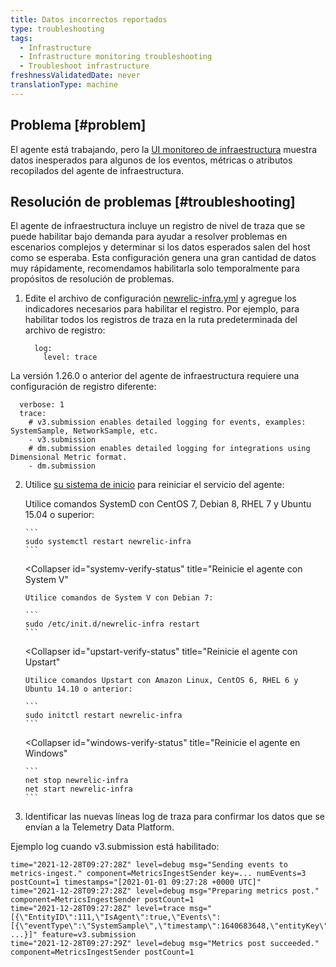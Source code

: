 ```yaml
---
title: Datos incorrectos reportados
type: troubleshooting
tags:
  - Infrastructure
  - Infrastructure monitoring troubleshooting
  - Troubleshoot infrastructure
freshnessValidatedDate: never
translationType: machine
---
```


## Problema [#problem]

El agente está trabajando, pero la [UI monitoreo de infraestructura](/docs/infrastructure/infrastructure-ui-pages/infra-hosts-ui-page) muestra datos inesperados para algunos de los eventos, métricas o atributos recopilados del agente de infraestructura.

## Resolución de problemas [#troubleshooting]

El agente de infraestructura incluye un registro de nivel de traza que se puede habilitar bajo demanda para ayudar a resolver problemas en escenarios complejos y determinar si los datos esperados salen del host como se esperaba. Esta configuración genera una gran cantidad de datos muy rápidamente, recomendamos habilitarla solo temporalmente para propósitos de resolución de problemas.

1. Edite el archivo de configuración [newrelic-infra.yml](/docs/infrastructure/install-infrastructure-agent/configuration/infrastructure-agent-configuration-settings/#logging-variables) y agregue los indicadores necesarios para habilitar el registro. Por ejemplo, para habilitar todos los registros de traza en la ruta predeterminada del archivo de registro:

   ```
     log:
       level: trace
   ```

La versión 1.26.0 o anterior del agente de infraestructura requiere una configuración de registro diferente:

```
  verbose: 1
  trace: 
    # v3.submission enables detailed logging for events, examples: SystemSample, NetworkSample, etc.
    - v3.submission
    # dm.submission enables detailed logging for integrations using Dimensional Metric format. 
    - dm.submission
```

2. Utilice [su sistema de inicio](/docs/infrastructure/new-relic-infrastructure/configuration/start-stop-restart-check-infrastructure-agent-status#init-system) para reiniciar el servicio del agente:

   <CollapserGroup>
     <Collapser
       id="systemd-verify-status"
       title="Reinicie el agente con SystemD"
     >
       Utilice comandos SystemD con CentOS 7, Debian 8, RHEL 7 y Ubuntu 15.04 o superior:

       ```
       sudo systemctl restart newrelic-infra
       ```
     </Collapser>

     <Collapser
       id="systemv-verify-status"
       title="Reinicie el agente con System V"
     >
       Utilice comandos de System V con Debian 7:

       ```
       sudo /etc/init.d/newrelic-infra restart
       ```
     </Collapser>

     <Collapser
       id="upstart-verify-status"
       title="Reinicie el agente con Upstart"
     >
       Utilice comandos Upstart con Amazon Linux, CentOS 6, RHEL 6 y Ubuntu 14.10 o anterior:

       ```
       sudo initctl restart newrelic-infra
       ```
     </Collapser>

     <Collapser
       id="windows-verify-status"
       title="Reinicie el agente en Windows"
     >
       ```
       net stop newrelic-infra
       net start newrelic-infra
       ```
     </Collapser>
   </CollapserGroup>

3. Identificar las nuevas líneas log de traza para confirmar los datos que se envían a la Telemetry Data Platform.

Ejemplo log cuando v3.submission está habilitado:

```
time="2021-12-28T09:27:28Z" level=debug msg="Sending events to metrics-ingest." component=MetricsIngestSender key=... numEvents=3 postCount=1 timestamps="[2021-01-01 09:27:28 +0000 UTC]"
time="2021-12-28T09:27:28Z" level=debug msg="Preparing metrics post." component=MetricsIngestSender postCount=1
time="2021-12-28T09:27:28Z" level=trace msg="[{\"EntityID\":111,\"IsAgent\":true,\"Events\":[{\"eventType\":\"SystemSample\",\"timestamp\":1640683648,\"entityKey\":\"...\",\"cpuPercent\":0.2004008016032026, ...}]" feature=v3.submission
time="2021-12-28T09:27:29Z" level=debug msg="Metrics post succeeded." component=MetricsIngestSender postCount=1
```